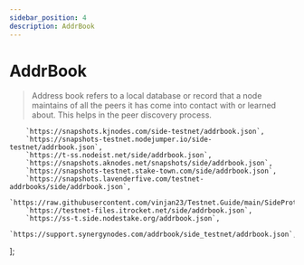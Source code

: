 ```yaml
---
sidebar_position: 4
description: AddrBook
---
```


# AddrBook

> Address book refers to a local database or record that a node maintains of all the peers it has come into contact with or learned about. This helps in the peer discovery process.



	    `https://snapshots.kjnodes.com/side-testnet/addrbook.json`,
	    `https://snapshots-testnet.nodejumper.io/side-testnet/addrbook.json`,
	    `https://t-ss.nodeist.net/side/addrbook.json`,
	    `https://snapshots.aknodes.net/snapshots/side/addrbook.json`,
        `https://snapshots-testnet.stake-town.com/side/addrbook.json`,
        `https://snapshots.lavenderfive.com/testnet-addrbooks/side/addrbook.json`,
        `https://raw.githubusercontent.com/vinjan23/Testnet.Guide/main/SideProtocol/addrbook.json`,
        `https://testnet-files.itrocket.net/side/addrbook.json`,
        `https://ss-t.side.nodestake.org/addrbook.json`,
        `https://support.synergynodes.com/addrbook/side_testnet/addrbook.json`,
];



<SelectPaste endpoints={endpoints} codeTemplate={addrBook} home={home} binary={binary} tip="Click on any endpoint to paste it into the code block." />